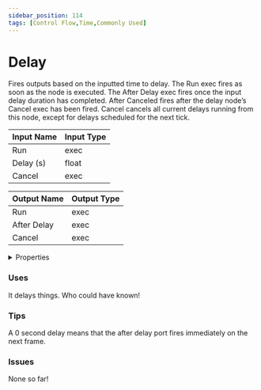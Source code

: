 ```yaml
---
sidebar_position: 114
tags: [Control Flow,Time,Commonly Used]
---
```


# Delay

Fires outputs based on the inputted time to delay. The Run exec fires as soon as the node is executed. The After Delay exec fires once the input delay duration has completed. After Canceled fires after the delay node’s Cancel exec has been fired. Cancel cancels all current delays running from this node, except for delays scheduled for the next tick.




<EsbSvg />

| Input Name | Input Type |
|-----------|-----------|
| Run | exec |
| Delay (s) | float |
| Cancel | exec |

| Output Name | Output Type |
|-----------|-----------|
| Run | exec |
| After Delay | exec |
| Cancel | exec |


<details>
  <summary>Properties</summary>
  <div>
    <div>
    <table>
      <thead>
        <tr>
          <th>Is beta required?</th>
          <th>❌</th>
        </tr>
        <tr>
          <th>Is this chip a trolling risk?</th>
          <th>❌</th>
        </tr>
        <tr>
          <th>Chip UUID</th>
          <th>cefee2a5-d4a8-4dff-8c4e-bad684ca8d34</th>
        </tr>
      </thead>
    </table>
    </div>
  </div>
</details>

### Uses

It delays things. Who could have known!

### Tips

A 0 second delay means that the after delay port fires immediately on the next frame.

### Issues

None so far!
